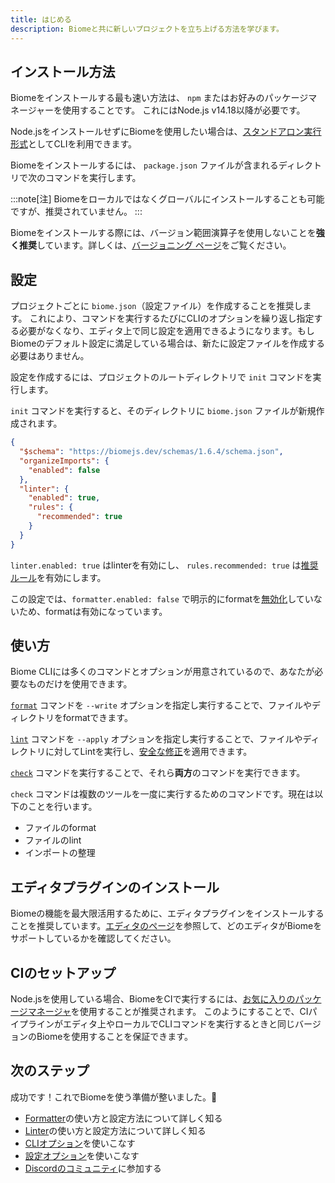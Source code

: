 ```yaml
---
title: はじめる
description: Biomeと共に新しいプロジェクトを立ち上げる方法を学びます。
---
```



## インストール方法

Biomeをインストールする最も速い方法は、 `npm` またはお好みのパッケージマネージャーを使用することです。
これにはNode.js v14.18以降が必要です。

Node.jsをインストールせずにBiomeを使用したい場合は、[スタンドアロン実行形式](/ja/guides/manual-installation)としてCLIを利用できます。

Biomeをインストールするには、 `package.json` ファイルが含まれるディレクトリで次のコマンドを実行します。

<PackageManagerCommand
  npm="install --save-dev --save-exact @biomejs/biome"
  pnpm="add --save-dev --save-exact @biomejs/biome"
  yarn="add --dev --exact @biomejs/biome"
  bun="add --dev --exact @biomejs/biome"
/>

:::note[注]
Biomeをローカルではなくグローバルにインストールすることも可能ですが、推奨されていません。
:::

Biomeをインストールする際には、バージョン範囲演算子を使用しないことを**強く推奨**しています。詳しくは、[バージョニング ページ](/ja/internals/versioning/)をご覧ください。

## 設定

プロジェクトごとに `biome.json`（設定ファイル）を作成することを推奨します。
これにより、コマンドを実行するたびにCLIのオプションを繰り返し指定する必要がなくなり、エディタ上で同じ設定を適用できるようになります。もしBiomeのデフォルト設定に満足している場合は、新たに設定ファイルを作成する必要はありません。

設定を作成するには、プロジェクトのルートディレクトリで `init` コマンドを実行します。

<PackageManagerBiomeCommand command="init"/>

`init` コマンドを実行すると、そのディレクトリに `biome.json` ファイルが新規作成されます。

```json title="biome.json"
{
  "$schema": "https://biomejs.dev/schemas/1.6.4/schema.json",
  "organizeImports": {
    "enabled": false
  },
  "linter": {
    "enabled": true,
    "rules": {
      "recommended": true
    }
  }
}
```

`linter.enabled: true` はlinterを有効にし、 `rules.recommended: true` は[推奨ルール](/ja/linter/rules/)を有効にします。

この設定では、`formatter.enabled: false` で明示的にformatを[無効化](/ja/reference/configuration/#formatterenabled)していないため、formatは有効になっています。

## 使い方

Biome CLIには多くのコマンドとオプションが用意されているので、あなたが必要なものだけを使用できます。

[`format`](/ja/reference/cli#biome-format) コマンドを `--write` オプションを指定し実行することで、ファイルやディレクトリをformatできます。

<PackageManagerBiomeCommand command="format --write <files>"/>

[`lint`](/ja/reference/cli#biome-lint) コマンドを `--apply` オプションを指定し実行することで、ファイルやディレクトリに対してLintを実行し、[安全な修正](/ja/linter#安全な修正safe-fixes)を適用できます。

<PackageManagerBiomeCommand command="lint --apply <files>"/>

[`check`](/ja/reference/cli#biome-check) コマンドを実行することで、それら**両方**のコマンドを実行できます。

<PackageManagerBiomeCommand command="check --apply <files>"/>

`check` コマンドは複数のツールを一度に実行するためのコマンドです。現在は以下のことを行います。

- ファイルのformat
- ファイルのlint
- インポートの整理

## エディタプラグインのインストール

Biomeの機能を最大限活用するために、エディタプラグインをインストールすることを推奨しています。[エディタのページ](/ja/guides/integrate-in-editor)を参照して、どのエディタがBiomeをサポートしているかを確認してください。

## CIのセットアップ

Node.jsを使用している場合、BiomeをCIで実行するには、[お気に入りのパッケージマネージャ](/ja/guides/getting-started#インストール方法)を使用することが推奨されます。
このようにすることで、CIパイプラインがエディタ上やローカルでCLIコマンドを実行するときと同じバージョンのBiomeを使用することを保証できます。

## 次のステップ

成功です！これでBiomeを使う準備が整いました。🥳

- [Formatter](/ja/formatter)の使い方と設定方法について詳しく知る
- [Linter](/ja/linter)の使い方と設定方法について詳しく知る
- [CLIオプション](/ja/reference/cli)を使いこなす
- [設定オプション](/ja/reference/configuration)を使いこなす
- [Discordのコミュニティ](https://discord.gg/BypW39g6Yc)に参加する
